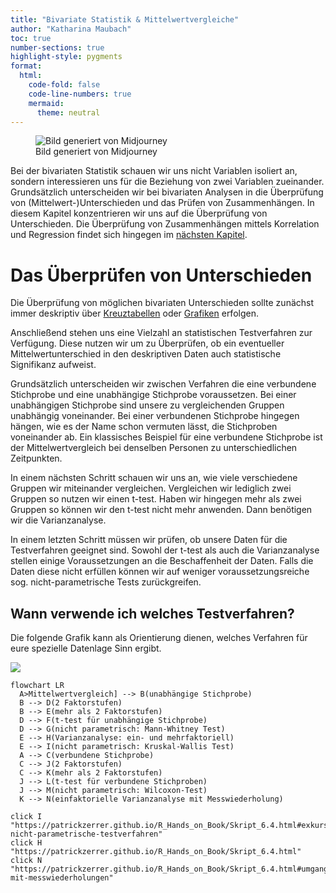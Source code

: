 ```yaml
---
title: "Bivariate Statistik & Mittelwertvergleiche"
author: "Katharina Maubach"
toc: true
number-sections: true
highlight-style: pygments
format:
  html:
    code-fold: false
    code-line-numbers: true
    mermaid: 
      theme: neutral
---
```


![Bild generiert von Midjourney](Bilder/Bivariate_Statistik.png)

Bei der bivariaten Statistik schauen wir uns nicht Variablen isoliert an, sondern interessieren uns für die Beziehung von zwei Variablen zueinander. Grundsätzlich unterscheiden wir bei bivariaten Analysen in die Überprüfung von (Mittelwert-)Unterschieden und das Prüfen von Zusammenhängen. In diesem Kapitel konzentrieren wir uns auf die Überprüfung von Unterschieden. Die Überprüfung von Zusammenhängen mittels Korrelation und Regression findet sich hingegen im [nächsten Kapitel](https://patrickzerrer.github.io/R_Hands_on_Book/Skript_7.1.html).

# Das Überprüfen von Unterschieden

Die Überprüfung von möglichen bivariaten Unterschieden sollte zunächst immer deskriptiv über [Kreuztabellen](https://patrickzerrer.github.io/R_Hands_on_Book/Skript_3.4.html#kreuztabellen) oder [Grafiken](https://patrickzerrer.github.io/R_Hands_on_Book/Skript_3.4.html#balkendiagramme) erfolgen.

Anschließend stehen uns eine Vielzahl an statistischen Testverfahren zur Verfügung. Diese nutzen wir um zu Überprüfen, ob ein eventueller Mittelwertunterschied in den deskriptiven Daten auch statistische Signifikanz aufweist.

Grundsätzlich unterscheiden wir zwischen Verfahren die eine verbundene Stichprobe und eine unabhängige Stichprobe voraussetzen. Bei einer unabhängigen Stichprobe sind unsere zu vergleichenden Gruppen unabhängig voneinander. Bei einer verbundenen Stichprobe hingegen hängen, wie es der Name schon vermuten lässt, die Stichproben voneinander ab. Ein klassisches Beispiel für eine verbundene Stichprobe ist der Mittelwertvergleich bei denselben Personen zu unterschiedlichen Zeitpunkten.

In einem nächsten Schritt schauen wir uns an, wie viele verschiedene Gruppen wir miteinander vergleichen. Vergleichen wir lediglich zwei Gruppen so nutzen wir einen t-test. Haben wir hingegen mehr als zwei Gruppen so können wir den t-test nicht mehr anwenden. Dann benötigen wir die Varianzanalyse.

In einem letzten Schritt müssen wir prüfen, ob unsere Daten für die Testverfahren geeignet sind. Sowohl der t-test als auch die Varianzanalyse stellen einige Voraussetzungen an die Beschaffenheit der Daten. Falls die Daten diese nicht erfüllen können wir auf weniger voraussetzungsreiche sog. nicht-parametrische Tests zurückgreifen.

## Wann verwende ich welches Testverfahren?

Die folgende Grafik kann als Orientierung dienen, welches Verfahren für eure spezielle Datenlage Sinn ergibt.

![](Bilder/Übersicht_Mittelwerte.png)

```mermaid

flowchart LR
  A>Mittelwertvergleich] --> B(unabhängige Stichprobe)
  B --> D(2 Faktorstufen)
  B --> E(mehr als 2 Faktorstufen)
  D --> F(t-test für unabhängige Stichprobe)
  D --> G(nicht parametrisch: Mann-Whitney Test)
  E --> H(Varianzanalyse: ein- und mehrfaktoriell)
  E --> I(nicht parametrisch: Kruskal-Wallis Test)
  A --> C(verbundene Stichprobe)
  C --> J(2 Faktorstufen)
  C --> K(mehr als 2 Faktorstufen)
  J --> L(t-test für verbundene Stichproben)
  J --> M(nicht parametrisch: Wilcoxon-Test)
  K --> N(einfaktorielle Varianzanalyse mit Messwiederholung)
  
click I "https://patrickzerrer.github.io/R_Hands_on_Book/Skript_6.4.html#exkurs-nicht-parametrische-testverfahren"
click H "https://patrickzerrer.github.io/R_Hands_on_Book/Skript_6.4.html"
click N "https://patrickzerrer.github.io/R_Hands_on_Book/Skript_6.4.html#umgang-mit-messwiederholungen"
  
```
